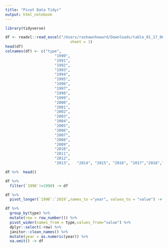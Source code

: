 ```yaml
---
title: "Pivot Data Tidyr"
output: html_notebook
---
```


```r
library(tidyverse)
```

```r
df <- readxl::read_excel("/Users/rashawnhoward/Downloads/table_01_17_060120.xlsx",
                             sheet = 1)
head(df)
colnames(df) <- c("type",
                      "1990",
                      "1991",
                      "1992",
                      "1993",
                      "1994",
                      "1995",
                      "1996",
                      "1997",
                      "1998",
                      "1999",
                      "2000",
                      "2001",
                      "2002",
                      "2003",
                      "2004",
                      "2005",
                      "2006",
                      "2007",
                      "2008",
                      "2009",
                      "2010",	
                      "2011",	
                      "2012",	
                      "2013",	"2014",	"2015",	"2016",	"2017","2018","2019")

df %>%  head()

df %>% 
  filter(`1990`!=1990) -> df

df %>% 
  pivot_longer(`1990`:`2019`,names_to ="year", values_to = "value") -> df

df %>% 
  group_by(type) %>% 
  mutate(row = row_number()) %>% 
  pivot_wider(names_from = type,values_from="value") %>% 
  dplyr::select(-row) %>% 
  janitor::clean_names() %>% 
  mutate(year = as.numeric(year)) %>% 
  na.omit() -> df
  
```


